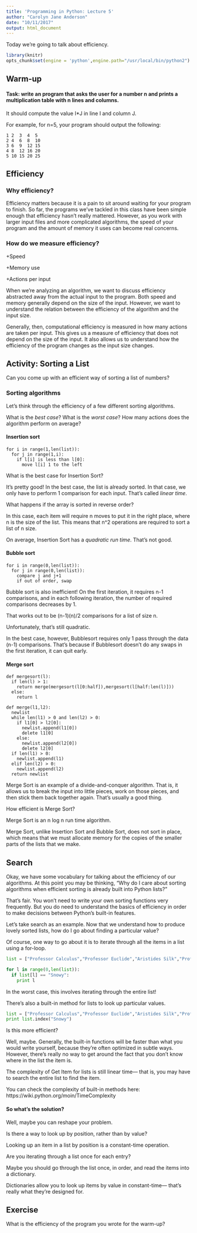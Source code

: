 ```yaml
---
title: 'Programming in Python: Lecture 5'
author: "Carolyn Jane Anderson"
date: "10/11/2017"
output: html_document
---
```


Today we're going to talk about efficiency.

```r
library(knitr)
opts_chunk$set(engine = 'python',engine.path="/usr/local/bin/python2")
```

<h2>Warm-up</h2>

<h4>Task: write an program that asks the user for a number n and prints a
multiplication table with n lines and columns.</h4>

It should compute the value I*J in line I and column J.

For example, for n=5, your program should output the following:

```
1 2  3  4  5
2 4  6  8  10
3 6  9  12 15
4 8  12 16 20
5 10 15 20 25
```

<h2>Efficiency</h2>

<h3>Why efficiency?</h3>

Efficiency matters because it is a pain to sit around waiting for your program to finish. So far, the programs we've tackled in this class have been simple enough that efficiency hasn't really mattered. However, as you work with larger input files and more complicated algorithms, the speed of your program and the amount of memory it uses can become real concerns. 

<h3>How do we measure efficiency?</h3>

+Speed

+Memory use

+Actions per input

When we're analyzing an algorithm, we want to discuss efficiency abstracted away from the actual input to the program. Both speed and memory generally depend on the size of the input. However, we want to understand the relation between the efficiency of the algorithm and the input size.

Generally, then, computational efficiency is measured in how many actions are taken per input. This gives us a measure of efficiency that does not depend on the size of the input. It also allows us to understand how the efficiency of the program changes as the input size changes.

<h2>Activity: Sorting a List</h2>

Can you come up with an efficient way of sorting a list of numbers?

<h3>Sorting algorithms</h3>

Let's think through the efficiency of a few different sorting algorithms.

What is the *best case*? What is the *worst case*? How many actions does the algorithm perform on average?

<h4>Insertion sort</h4>

```
for i in range(1,len(list)):
  for j in range(1,i):
    if l[i] is less than l[0]:
      move l[i] 1 to the left
```

What is the best case for Insertion Sort?

It's pretty good! In the best case, the list is already sorted. In that case, we only have to perform 1 comparison for each input. That's called *linear time*.

What happens if the array is sorted in reverse order?

In this case, each item will require n moves to put it in the right place, where n is the size of the list. This means that n^2 operations are required to sort a list of n size.

On average, Insertion Sort has a *quadratic run time*. That's not good.

<h4>Bubble sort</h4>

```
for i in range(0,len(list)):
  for j in range(0,len(list)):
    compare j and j+1
    if out of order, swap
```

Bubble sort is also inefficient! On the first iteration, it requires n-1 comparisons, and in each following iteration, the number of required comparisons decreases by 1.

That works out to be (n-1)(n)/2 comparisons for a list of size n.

Unfortunately, that's still quadratic.

In the best case, however, Bubblesort requires only 1 pass through the data (n-1) comparisons. That's because if Bubblesort doesn't do any swaps in the first iteration, it can quit early.

<h4>Merge sort</h4>

```
def mergesort(l):
  if len(l) > 1:
    return merge(mergesort(l[0:half]),mergesort(l[half:len(l)]))
  else:
    return l

def merge(l1,l2):
  newlist
  while len(l1) > 0 and len(l2) > 0:
    if l1[0] > l2[0]:
      newlist.append(l1[0])
      delete l1[0]
    else:
      newlist.append(l2[0])
      delete l2[0]
  if len(l1) > 0:
    newlist.append(l1)
  elif len(l2) > 0:
    newlist.append(l2)
  return newlist
```

Merge Sort is an example of a divide-and-conquer algorithm. That is, it allows us to break the input into little pieces, work on those pieces, and then stick them back together again. That's usually a good thing.

How efficient is Merge Sort?

Merge Sort is an n log n run time algorithm. 

Merge Sort, unlike Insertion Sort and Bubble Sort, does not sort in place, which means that we must allocate memory for the copies of the smaller parts of the lists that we make.

<h2>Search</h2>

Okay, we have some vocabulary for talking about the efficiency of our algorithms. At this point you may be thinking, "Why do I care about sorting algorithms when efficient sorting is already built into Python lists?"

That's fair. You won't need to write your own sorting functions very frequently. But you do need to understand the basics of efficiency in order to make decisions between Python's built-in features.

Let's take search as an example. Now that we understand how to produce lovely sorted lists, how do I go about finding a particular value?

Of course, one way to go about it is to iterate through all the items in a list using a for-loop.

```python
list = ["Professor Calculus","Professor Euclide","Aristides Silk","Professor Tarragon","Christopher Willoughby-Drupe","Captain Haddock","Thomson and Thompson","Sophocles Sarcophagus","Snowy"]

for l in range(0,len(list)):
  if list[l] == "Snowy":
    print l
```

In the worst case, this involves iterating through the entire list!

There's also a built-in method for lists to look up particular values.

```python
list = ["Professor Calculus","Professor Euclide","Aristides Silk","Professor Tarragon","Christopher Willoughby-Drupe","Captain Haddock","Thomson and Thompson","Sophocles Sarcophagus","Snowy"]
print list.index("Snowy")
```

Is this more efficient?

Well, maybe. Generally, the built-in functions will be faster than what you would write yourself, because they're often optimized in subtle ways. However, there's really no way to get around the fact that you don't know where in the list the item is. 

The complexity of Get Item for lists is still linear time--- that is, you may have to search the entire list to find the item.

You can check the complexity of built-in methods here: https://wiki.python.org/moin/TimeComplexity

<h4>So what's the solution?</h4>

Well, maybe you can reshape your problem. 

Is there a way to look up by position, rather than by value?

Looking up an item in a list by position is a constant-time operation.

Are you iterating through a list once for each entry?

Maybe you should go through the list once, in order, and read the items into a dictionary.

Dictionaries allow you to look up items by value in constant-time--- that's really what they're designed for.

<h2>Exercise</h2>

What is the efficiency of the program you wrote for the warm-up?
